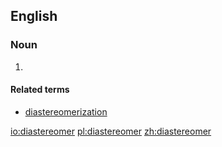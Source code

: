 ==English==

===Noun===
{{en-noun}}

# {{context|chemistry|lang=en}} {{alternative form of|diastereoisomer|lang=en}}

====Related terms====
* [[diastereomerization]]

[[io:diastereomer]]
[[pl:diastereomer]]
[[zh:diastereomer]]